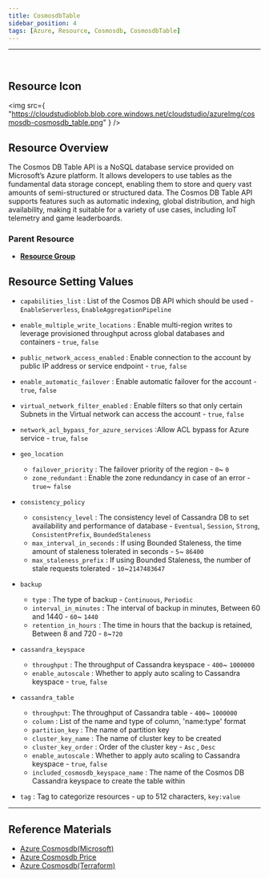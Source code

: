 ```yaml
---
title: CosmosdbTable
sidebar_position: 4
tags: [Azure, Resource, Cosmosdb, CosmosdbTable]
---
```


<hr />
<br />


## Resource Icon

<img
    src={
        "https://cloudstudioblob.blob.core.windows.net/cloudstudio/azureImg/cosmosdb-cosmosdb_table.png"
    }
/>

## Resource Overview

The Cosmos DB Table API is a NoSQL database service provided on Microsoft’s Azure platform. 
It allows developers to use tables as the fundamental data storage concept, enabling them to store and query vast amounts of semi-structured or structured data. 
The Cosmos DB Table API supports features such as automatic indexing, global distribution, and high availability, making it suitable for a variety of use cases, including IoT telemetry and game leaderboards.

### Parent Resource

-   [**Resource Group**](https://docs.cstudio.app/docs/resource/azure/Base/ResourceGroup)

## Resource Setting Values

-   `capabilities_list` : List of the Cosmos DB API which should be used - `EnableServerless`, `EnableAggregationPipeline`

-   `enable_multiple_write_locations` : Enable multi-region writes to leverage provisioned throughput across global databases and containers - `true`, `false`

-   `public_network_access_enabled` : Enable connection to the account by public IP address or service endpoint - `true`, `false`

-   `enable_automatic_failover` : Enable automatic failover for the account - `true`, `false`

-   `virtual_network_filter_enabled` : Enable filters so that only certain Subnets in the Virtual network can access the account - `true`, `false`

-   `network_acl_bypass_for_azure_services` :Allow ACL bypass for Azure service - `true`, `false`

-   `geo_location`

    -   `failover_priority` : The failover priority of the region - `0`~ `0`
    -   `zone_redundant` : Enable the zone redundancy in case of an error - `true`~ `false`

-   `consistency_policy`

    -   `consistency_level` : The consistency level of Cassandra DB to set availability and performance of database - `Eventual`, `Session`, `Strong`, `ConsistentPrefix`, `BoundedStaleness`
    -   `max_interval_in_seconds` : If using Bounded Staleness, the time amount of staleness tolerated in seconds - `5`~ `86400`
    -   `max_staleness_prefix` : If using Bounded Staleness, the number of stale requests tolerated - `10`~`2147483647`

-   `backup`

    -   `type` : The type of backup - `Continuous`, `Periodic`
    -   `interval_in_minutes` : The interval of backup in minutes, Between 60 and 1440 - `60`~ `1440`
    -   `retention_in_hours` : The time in hours that the backup is retained, Between 8 and 720 - `8`~`720`

-   `cassandra_keyspace`

    -   `throughput` : The throughput of Cassandra keyspace - `400`~ `1000000`
    -   `enable_autoscale` : Whether to apply auto scaling to Cassandra keyspace - `true`, `false`

-   `cassandra_table`

    -   `throughput`: The throughput of Cassandra table - `400`~ `1000000`
    -   `column` : List of the name and type of column, 'name:type' format
    -   `partition_key` : The name of partition key
    -   `cluster_key_name` : The name of cluster key to be created
    -   `cluster_key_order` : Order of the cluster key - `Asc` , `Desc`
    -   `enable_autoscale` : Whether to apply auto scaling to Cassandra keyspace - `true`, `false`
    -   `included_cosmosdb_keyspace_name` : The name of the Cosmos DB Cassandra keyspace to create the table within

-   `tag` : Tag to categorize resources - up to 512 characters, `key:value`

---

## Reference Materials

-   [Azure Cosmosdb(Microsoft)](https://learn.microsoft.com/ko-kr/azure/cosmos-db/introduction)
-   [Azure Cosmosdb Price](https://azure.microsoft.com/en-us/pricing/details/cosmos-db/autoscale-provisioned/)
-   [Azure Cosmosdb(Terraform)](https://registry.terraform.io/providers/hashicorp/azurerm/latest/docs/resources/cosmosdb_account)
